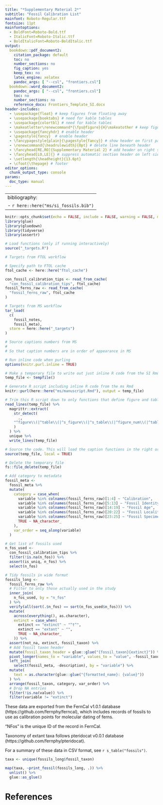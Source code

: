 ```yaml
---
title: "*Supplementary Material 2*"
subtitle: "Fossil Calibration List"
mainfont: Roboto-Regular.ttf
fontsize: 11pt
mainfontoptions: 
  - BoldFont=Roboto-Bold.ttf
  - ItalicFont=Roboto-Italic.ttf
  - BoldItalicFont=Roboto-BoldItalic.ttf
output: 
  bookdown::pdf_document2:
    citation_package: default
    toc: no
    number_sections: no
    fig_caption: yes
    keep_tex: no
    latex_engine: xelatex
    pandoc_args: [ "--csl", "frontiers.csl"]
  bookdown::word_document2:
    pandoc_args: [ "--csl", "frontiers.csl"]
    toc: no
    number_sections: no
    reference_docx: Frontiers_Template_SI.docx
header-includes: 
  - \usepackage{float} # keep figures from floating away
  - \usepackage{booktabs} # need for kable tables
  - \usepackage{colortbl} # need for kable tables
  - \makeatletter\renewcommand*{\fps@figure}{H}\makeatother # keep figures from floating away
  - \usepackage{fancyhdr} # enable header
  - \pagestyle{fancy}  # enable header
  - \fancypagestyle{plain}{\pagestyle{fancy}} # show header on first page
  - \renewcommand{\headrulewidth}{0pt} # delete line beneath header
  - \fancyhead[RE,RO]{Supplementary Material 2} # add header on right side
  - \fancyhead[LO,LE]{} # suppress automatic section header on left side
  - \setlength{\headheight}{13.6pt}
  - \cfoot{\thepage} # footer
editor_options: 
  chunk_output_type: console
params:
  doc_type: manual
---
```


---
bibliography: 
- `r here::here("ms/si_fossils.bib")`
---

```r
knitr::opts_chunk$set(echo = FALSE, include = FALSE, warning = FALSE, message = FALSE, results = 'hide')
library(glue)
library(gluedown)
library(tidyverse)
library(assertr)
```

```r
# Load functions (only if running interactively)
source("_targets.R")
```

```r
# Targets from FTOL workflow

# Specify path to FTOL cache
ftol_cache <- here::here("ftol_cache")

con_fossil_calibration_tips <- read_from_cache(
  "con_fossil_calibration_tips", ftol_cache)
fossil_ferns_raw <- read_from_cache(
  "fossil_ferns_raw", ftol_cache
)

# Targets from MS workflow
tar_load(
  c(
    fossil_notes,
    fossil_meta),
  store = here::here("_targets")
)
```

```r
# Source captions numbers from MS
# 
# So that caption numbers are in order of appearance in MS

# Run inline code when purling
options(knitr.purl.inline = TRUE)

# Make a temporary file to write out just inline R code from the SI Rmd
temp_file <- tempfile()

# Generate R script including inline R code from the ms Rmd
knitr::purl(here::here("ms/manuscript.Rmd"), output = temp_file)

# Trim this R script down to only functions that define figure and table captions
read_lines(temp_file) %>%
  magrittr::extract(
    str_detect(
      .,
    "^figure\\(|^table\\(|^s_figure\\(|^s_table\\(|^figure_num\\(|^table_num\\(|^s_figure_num\\(|^s_table_num\\(" # nolint
    )
  ) %>%
  unique %>%
  write_lines(temp_file)

# Source the code. This will load the caption functions in the right order.
source(temp_file, local = TRUE)

# Delete the temporary file
fs::file_delete(temp_file)
```

```r
# Add category to metadata
fossil_meta <-
  fossil_meta %>%
  mutate(
    category = case_when(
      variable %in% colnames(fossil_ferns_raw)[1:4] ~ "Calibration",
      variable %in% colnames(fossil_ferns_raw)[5:13] ~ "Fossil Identity",
      variable %in% colnames(fossil_ferns_raw)[14:19] ~ "Fossil Age",
      variable %in% colnames(fossil_ferns_raw)[20:22] ~ "Fossil Locality",
      variable %in% colnames(fossil_ferns_raw)[23:25] ~ "Fossil Specimen",
      TRUE ~ NA_character_
    ),
    var_order = seq_along(variable)
  )

# Get list of fossils used
n_fos_used <-
  con_fossil_calibration_tips %>%
  filter(!is.na(n_fos)) %>%
  assert(is_uniq, n_fos) %>%
  select(n_fos)

# Tidy fossils in wide format
fossils_long <-
  fossil_ferns_raw %>%
  # Filter to only those actually used in the study
  inner_join(
    n_fos_used, by = "n_fos"
  ) %>%
  verify(all(sort(.$n_fos) == sort(n_fos_used$n_fos))) %>%
  mutate(
    across(everything(), as.character),
    extinct = case_when(
      extinct == "extinct" ~ "^†^",
      extinct == "extant" ~ "",
      TRUE ~ NA_character_
    )) %>%
  assert(not_na, extinct, fossil_taxon) %>%
  # Add fossil taxon header
  mutate(fossil_taxon_header = glue::glue("{fossil_taxon}{extinct}")) %>%
  pivot_longer(names_to = "variable", values_to = "value", -fossil_taxon) %>%
  left_join(
    select(fossil_meta, -description), by = "variable") %>%
  mutate(
    text = as.character(glue::glue("{formatted_name}: {value}"))
  ) %>%
  arrange(fossil_taxon, category, var_order) %>%
  # Drop NA entries
  filter(!is.na(value)) %>%
  filter(variable != "extinct")
```

These data are exported from the FernCal v1.0.1 database (https://github.com/fernphy/ferncal), which includes records of fossils to use as calibration points for molecular dating of ferns.

"NFos" is the unique ID of the record in FernCal.

Taxonomy of extant taxa follows pteridocat v0.0.1 database (https://github.com/fernphy/pteridocat).

For a summary of these data in CSV format, see `r s_table("fossils")`.

\newpage

```r
taxa <- unique(fossils_long$fossil_taxon)

map(taxa, ~print_fossil(fossils_long, .)) %>%
  unlist() %>%
  glue::as_glue()
```

# References